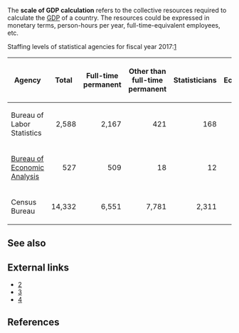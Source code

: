 The '''scale of GDP calculation''' refers to the collective resources required to calculate the [[GDP]] of a country. The resources could be expressed in monetary terms, person-hours per year, full-time-equivalent employees, etc.

Staffing levels of statistical agencies for fiscal year 2017:[https://obamawhitehouse.archives.gov/sites/default/files/omb/assets/information_and_regulatory_affairs/statistical-programs-2017.pdf]

{| class="sortable wikitable"
|-
! Agency !! Total !! Full-time permanent !! Other than full-time permanent !! Statisticians !! Economists !! Research scientists !! Other statistical personnel
|-
| Bureau of Labor Statistics
| style="text-align: right;" | 2,588
| style="text-align: right;" | 2,167
| style="text-align: right;" | 421
| style="text-align: right;" | 168
| style="text-align: right;" | 1,216
| style="text-align: right;" | 6
| style="text-align: right;" | 446
|-
| [[Bureau of Economic Analysis]]
| style="text-align: right;" | 527
| style="text-align: right;" | 509
| style="text-align: right;" | 18
| style="text-align: right;" | 12
| style="text-align: right;" | 338
| style="text-align: right;" | 0
| style="text-align: right;" | 53
|-
| Census Bureau
| style="text-align: right;" | 14,332
| style="text-align: right;" | 6,551
| style="text-align: right;" | 7,781
| style="text-align: right;" | 2,311
| style="text-align: right;" | 84
| style="text-align: right;" | 0
| style="text-align: right;" | 0
|}

==See also==

==External links==

* [https://www.quora.com/unanswered/How-many-person-hours-worldwide-are-spent-each-year-on-national-accounts-calculations]
* [https://www.quora.com/unanswered/How-many-person-hours-are-spent-every-year-estimating-the-French-GDP]
* [https://www.quora.com/How-many-human-hours-are-spent-every-year-estimating-US-GDP]

==References==
